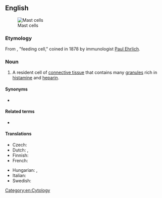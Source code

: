 {{also|mast-cell}}

==English==
[[Image:SMCpolyhydroxysmall.jpg|thumb|right|Mast cells]]

===Etymology===
From {{etyl|de|en}} {{m|de|Mastzelle|g=f}}, "feeding cell," coined in 1878 by immunologist [[w:Paul Ehrlich|Paul Ehrlich]].

===Noun===
{{en-noun}}
{{wikipedia}}
# A resident cell of [[connective tissue]] that contains many [[granule]]s rich in [[histamine]] and [[heparin]].

====Synonyms====
* {{l|en|mastocyte}}

====Related terms====
* {{l|en|basophil}}

====Translations====
{{trans-top|cell}}
* Czech: {{t|cs|žírná buňka|f}}
* Dutch: {{t|nl|mestcel|f|m}}, {{t+|nl|mastocyt|m}}
* Finnish: {{t|fi|syöttösolu}}
* French: {{t+|fr|mastocyte|m}}
{{trans-mid}}
* Hungarian: {{t|hu|hízósejt}}, {{t|hu|masztocita}}
* Italian: {{t+|it|mastocita|m}}
* Swedish: {{t+|sv|mastcell|c}}
{{trans-bottom}}

[[Category:en:Cytology]]